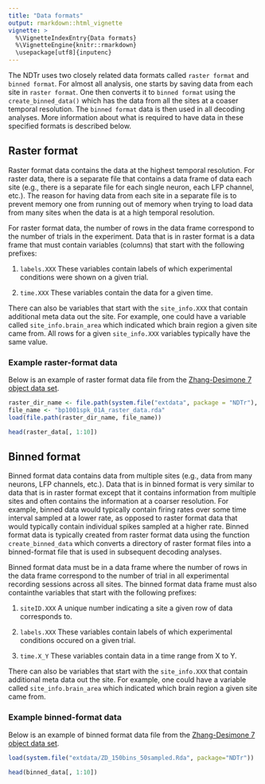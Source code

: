 ```yaml
---
title: "Data formats"
output: rmarkdown::html_vignette
vignette: >
  %\VignetteIndexEntry{Data formats}
  %\VignetteEngine{knitr::rmarkdown}
  \usepackage[utf8]{inputenc}
---
```




The NDTr uses two closely related data formats called `raster format` and
`binned format`. For almost all analysis, one starts by saving data from each
site in `raster format`. One then converts it to `binned format` using the
`create_binned_data()` which has the data from all the sites at a coaser
temporal resolution. The `binned format` data is then used in all decoding
analyses. More information about what is required to have data in these
specified formats is described below.



## Raster format

Raster format data contains the data at the highest temporal resolution. For
raster data, there is a separate file that contains a data frame of data each
site (e.g., there is a separate file for each single neuron, each LFP channel,
etc.). The reason for having data from each site in a separate file is to
prevent memory one from running out of memory when trying to load data from many
sites when the data is at a high temporal resolution.

For raster format data, the number of rows in the data frame correspond to the
number of trials in the experiment. Data that is in raster format is a data
frame that must contain variables (columns) that start with the following
prefixes:

1. `labels.XXX`  These variables contain labels of which experimental conditions
were shown on a given trial.

2. `time.XXX`  These variables contain the data for a given time.

There can also be variables that start with the `site_info.XXX` that contain
additional meta data out the site. For example, one could have a variable called
`site_info.brain_area` which indicated which brain region a given site came
from. All rows for a given `site_info.XXX` variables typically have the same value.



### Example raster-format data

Below is an example of raster format data file from the [Zhang-Desimone 7 object
data set](datasets.html).


```r

raster_dir_name <- file.path(system.file("extdata", package = "NDTr"), "Zhang_Desimone_7object_raster_data_rda")
file_name <- "bp1001spk_01A_raster_data.rda"
load(file.path(raster_dir_name, file_name))

head(raster_data[, 1:10])

```






## Binned format


Binned format data contains data from multiple sites (e.g., data from many
neurons, LFP channels, etc.). Data that is in binned format is very similar to
data that is in raster format except that it contains information from multiple
sites and often contains the information at a coarser resolution. For example,
binned data would typically contain firing rates over some time interval sampled
at a lower rate, as opposed to raster format data that would typically contain
individual spikes sampled at a higher rate. Binned format data is typically
created from raster format data using the function `create_binned_data` which
converts a directory of raster format files into a binned-format file that is
used in subsequent decoding analyses. 

Binned format data must be in a data frame where the number of rows in the data
frame correspond to the number of trial in all experimental recording sessions
across all sites.  The binned format data frame must also containthe variables
that start with the following prefixes:

1. `siteID.XXX` A unique number indicating a site a given row of data corresponds to.

2. `labels.XXX`  These variables contain labels of which experimental conditions
occured on a given trial.

3. `time.X_Y`  These variables contain data in a time range from X to Y.


There can also be variables that start with the `site_info.XXX` that contain
additional meta data out the site. For example, one could have a variable called
`site_info.brain_area` which indicated which brain region a given site came
from. 




### Example binned-format data

Below is an example of binned format data file from the [Zhang-Desimone 7 object
data set](datasets.html).


```r

load(system.file("extdata/ZD_150bins_50sampled.Rda", package="NDTr"))

head(binned_data[, 1:10])


```






